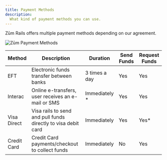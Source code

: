 ```yaml
---
title: Payment Methods
description:
  What kind of payment methods you can use.
---
```


Zūm Rails offers multiple payment methods depending on our agreement.

![Zūm Payment Methods](/img/docs/diagrams/payment_methods_v2.png)

Method | Description | Duration | Send Funds | Request Funds
-------| ----------- | -------- | ---------- | -----------
EFT | Electronic funds transfer between banks | 3 times a day | Yes | Yes
Interac | Online e-transfers, user receives an e-mail or SMS | Immediately * | Yes | Yes
Visa Direct | Visa rails to send and pull funds directly to visa debit card | Immediately | Yes | Yes*
Credit Card | Credit Card payments/checkout to collect funds | Immediately | No | Yes
